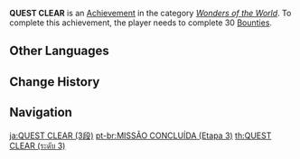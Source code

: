 {{Achievement Infobox
|title        = QUEST CLEAR
|id           = 81028
|order id     = 1029
|category     = Wonders of the World
|description  = Complete 30 [[Bounties]].
|requirements = 
|primogems    = 20
|tracking     = Tracks the total of completed Bounties.
|topic        = Reputation;Bounty
|set          = QUEST CLEAR
|tier         = 3
|tiers_total  = 3
|type         = Exploration
}}
'''QUEST CLEAR''' is an [[Achievement]] in the category ''[[Wonders of the World]]''. To complete this achievement, the player needs to complete 30 [[Bounties]].
<!--
==Trivia==

==Video Guides==
{{EVT
|video1   = 
|caption1 = 
}}
-->
==Other Languages==
{{Transclude|QUEST CLEAR|Other Languages}}

==Change History==
{{Change History|1.1}}
<!--
==References==
{{Reflist}}
-->
==Navigation==
{{Achievement Navbox}}

[[ja:QUEST CLEAR (3段)]]
[[pt-br:MISSÃO CONCLUÍDA (Etapa 3)]]
[[th:QUEST CLEAR (ระดับ 3)]]